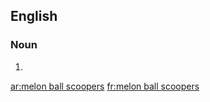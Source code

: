 ==English==

===Noun===
{{head|en|head=[[melon]] [[ball]] [[scooper]]s}}

# {{plural of|melon ball scooper}}

[[ar:melon ball scoopers]]
[[fr:melon ball scoopers]]